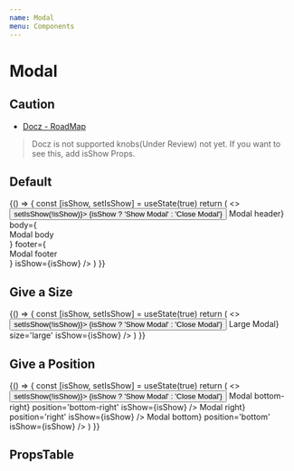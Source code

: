 ```yaml
---
name: Modal
menu: Components
---
```




# Modal

## Caution
- [Docz - RoadMap](http://feedback.docz.site/roadmap?sort=trending)

> Docz is not supported knobs(Under Review) not yet. If you want to see this, add isShow Props.

## Default

<Playground>
  {() => {
    const [isShow, setIsShow] = useState(true)
    return (
      <>
        <Button onClick={() => setIsShow(!isShow)}>
          {isShow ? 'Show Modal' : 'Close Modal'}
        </Button>
        <Modal
          header={<div>Modal header</div>}
          body={<div>Modal body</div>}
          footer={<div>Modal footer</div>}
          isShow={isShow}
        />
      </>
    )
  }}
</Playground>

## Give a Size

<Playground>
  {() => {
    const [isShow, setIsShow] = useState(true)
    return (
      <>
        <Button onClick={() => setIsShow(!isShow)}>
          {isShow ? 'Show Modal' : 'Close Modal'}
        </Button>
        <Modal
          header={<h1>Large Modal</h1>}
          size='large'
          isShow={isShow}
        />
      </>
    )
  }}
</Playground>

## Give a Position

<Playground>
  {() => {
    const [isShow, setIsShow] = useState(true)
    return (
      <>
        <Button onClick={() => setIsShow(!isShow)}>
          {isShow ? 'Show Modal' : 'Close Modal'}
        </Button>
        <Modal
          header={<h2>Modal bottom-right</h2>}
          position='bottom-right'
          isShow={isShow}
        />
        <Modal
          header={<h2>Modal right</h2>}
          position='right'
          isShow={isShow}
        />
        <Modal
          header={<h2>Modal bottom</h2>}
          position='bottom'
          isShow={isShow}
        />
      </>
    )
  }}
</Playground>

<Playground>

</Playground>

## PropsTable

<Props of={ModalPropsTable} />
